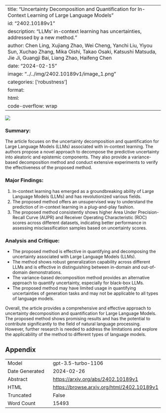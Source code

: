 
---
title: "Uncertainty Decomposition and Quantification for In-Context Learning of Large Language Models"
id: "2402.10189v1"
description: "LLMs' in-context learning has uncertainties, addressed by a new method."
author: Chen Ling, Xujiang Zhao, Wei Cheng, Yanchi Liu, Yiyou Sun, Xuchao Zhang, Mika Oishi, Takao Osaki, Katsushi Matsuda, Jie Ji, Guangji Bai, Liang Zhao, Haifeng Chen
date: "2024-02-15"
image: "../../img/2402.10189v1/image_1.png"
categories: ['robustness']
format:
  html:
    code-overflow: wrap
---

![](../../img/2402.10189v1/image_1.png)

### Summary:
The article focuses on the uncertainty decomposition and quantification for Large Language Models (LLMs) associated with in-context learning. The authors propose a novel approach to decompose the predictive uncertainty into aleatoric and epistemic components. They also provide a variance-based decomposition method and conduct extensive experiments to verify the effectiveness of the proposed method.

### Major Findings:
1. In-context learning has emerged as a groundbreaking ability of Large Language Models (LLMs) and has revolutionized various fields.
2. The proposed method offers an unsupervised way to understand the prediction of in-context learning in a plug-and-play fashion.
3. The proposed method consistently shows higher Area Under Precision-Recall Curve (AUPR) and Receiver Operating Characteristic (ROC) scores across different datasets, indicating better performance in assessing misclassification samples based on uncertainty scores.

### Analysis and Critique:
- The proposed method is effective in quantifying and decomposing the uncertainty associated with Large Language Models (LLMs).
- The method shows robust generalization capability across different LLMs and is effective in distinguishing between in-domain and out-of-domain demonstrations.
- The variance-based decomposition method provides an alternative approach to quantify uncertainty, especially for black-box LLMs.
- The proposed method may have limited usage in quantifying uncertainties of generation tasks and may not be applicable to all types of language models.

Overall, the article provides a comprehensive and effective approach to uncertainty decomposition and quantification for Large Language Models. The proposed method shows promising results and has the potential to contribute significantly to the field of natural language processing. However, further research is needed to address the limitations and explore the applicability of the method to different types of language models.

## Appendix

|          |          |
|----------|----------|
| Model     | gpt-3.5-turbo-1106       |
| Date Generated     | 2024-02-26       |
| Abstract | [https://arxiv.org/abs/2402.10189v1](https://arxiv.org/abs/2402.10189v1)        |
| HTML     | [https://browse.arxiv.org/html/2402.10189v1](https://browse.arxiv.org/html/2402.10189v1)       |
| Truncated       | False       |
| Word Count       | 15493       |